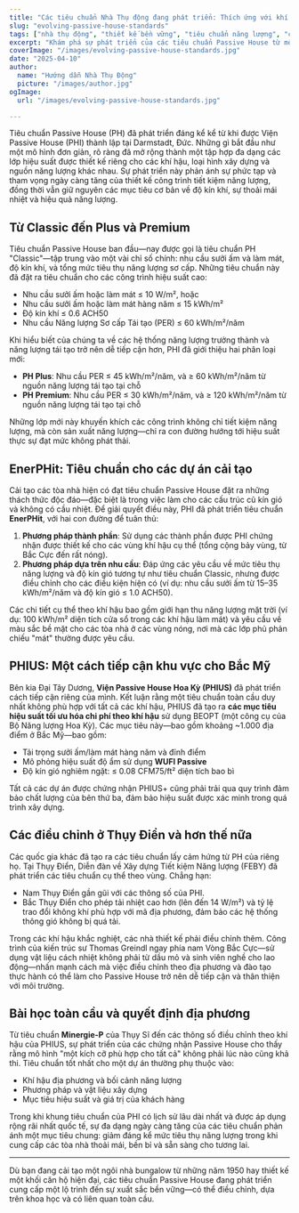 ```yaml
---
title: "Các tiêu chuẩn Nhà Thụ động đang phát triển: Thích ứng với khí hậu và bối cảnh"
slug: "evolving-passive-house-standards"
tags: ["nhà thụ động", "thiết kế bền vững", "tiêu chuẩn năng lượng", "cải tạo"]
excerpt: "Khám phá sự phát triển của các tiêu chuẩn Passive House từ mô hình 'Cổ điển' ban đầu đến các chứng nhận cụ thể theo khí hậu như PHIUS và EnerPHit, phản ánh nhu cầu ngày càng tăng về tính linh hoạt và khả năng áp dụng toàn cầu."
coverImage: "/images/evolving-passive-house-standards.jpg"
date: "2025-04-10"
author:
  name: "Hướng dẫn Nhà Thụ Động"
  picture: "/images/author.jpg"
ogImage:
  url: "/images/evolving-passive-house-standards.jpg"

---
```

Tiêu chuẩn Passive House (PH) đã phát triển đáng kể kể từ khi được Viện Passive House (PHI) thành lập tại Darmstadt, Đức. Những gì bắt đầu như một mô hình đơn giản, rõ ràng đã mở rộng thành một tập hợp đa dạng các lớp hiệu suất được thiết kế riêng cho các khí hậu, loại hình xây dựng và nguồn năng lượng khác nhau. Sự phát triển này phản ánh sự phức tạp và tham vọng ngày càng tăng của thiết kế công trình tiết kiệm năng lượng, đồng thời vẫn giữ nguyên các mục tiêu cơ bản về độ kín khí, sự thoải mái nhiệt và hiệu quả năng lượng.

## Từ Classic đến Plus và Premium

Tiêu chuẩn Passive House ban đầu—nay được gọi là tiêu chuẩn PH "Classic"—tập trung vào một vài chỉ số chính: nhu cầu sưởi ấm và làm mát, độ kín khí, và tổng mức tiêu thụ năng lượng sơ cấp. Những tiêu chuẩn này đã đặt ra tiêu chuẩn cho các công trình hiệu suất cao:

- Nhu cầu sưởi ấm hoặc làm mát ≤ 10 W/m², hoặc
- Nhu cầu sưởi ấm hoặc làm mát hàng năm ≤ 15 kWh/m²
- Độ kín khí ≤ 0.6 ACH50
- Nhu cầu Năng lượng Sơ cấp Tái tạo (PER) ≤ 60 kWh/m²/năm

Khi hiểu biết của chúng ta về các hệ thống năng lượng trưởng thành và năng lượng tái tạo trở nên dễ tiếp cận hơn, PHI đã giới thiệu hai phân loại mới:

- **PH Plus**: Nhu cầu PER ≤ 45 kWh/m²/năm, và ≥ 60 kWh/m²/năm từ nguồn năng lượng tái tạo tại chỗ
- **PH Premium**: Nhu cầu PER ≤ 30 kWh/m²/năm, và ≥ 120 kWh/m²/năm từ nguồn năng lượng tái tạo tại chỗ

Những lớp mới này khuyến khích các công trình không chỉ tiết kiệm năng lượng, mà còn sản xuất năng lượng—chỉ ra con đường hướng tới hiệu suất thực sự đạt mức không phát thải.
## EnerPHit: Tiêu chuẩn cho các dự án cải tạo

Cải tạo các tòa nhà hiện có đạt tiêu chuẩn Passive House đặt ra những thách thức độc đáo—đặc biệt là trong việc làm cho các cấu trúc cũ kín gió và không có cầu nhiệt. Để giải quyết điều này, PHI đã phát triển tiêu chuẩn **EnerPHit**, với hai con đường để tuân thủ:

1. **Phương pháp thành phần**: Sử dụng các thành phần được PHI chứng nhận được thiết kế cho các vùng khí hậu cụ thể (tổng cộng bảy vùng, từ Bắc Cực đến rất nóng).
2. **Phương pháp dựa trên nhu cầu**: Đáp ứng các yêu cầu về mức tiêu thụ năng lượng và độ kín gió tương tự như tiêu chuẩn Classic, nhưng được điều chỉnh cho các điều kiện hiện có (ví dụ: nhu cầu sưởi ấm từ 15–35 kWh/m²/năm và độ kín gió ≤ 1.0 ACH50).

Các chi tiết cụ thể theo khí hậu bao gồm giới hạn thu năng lượng mặt trời (ví dụ: 100 kWh/m² diện tích cửa sổ trong các khí hậu làm mát) và yêu cầu về màu sắc bề mặt cho các tòa nhà ở các vùng nóng, nơi mà các lớp phủ phản chiếu "mát" thường được yêu cầu.

## PHIUS: Một cách tiếp cận khu vực cho Bắc Mỹ

Bên kia Đại Tây Dương, **Viện Passive House Hoa Kỳ (PHIUS)** đã phát triển cách tiếp cận riêng của mình. Kết luận rằng một tiêu chuẩn toàn cầu duy nhất không phù hợp với tất cả các khí hậu, PHIUS đã tạo ra **các mục tiêu hiệu suất tối ưu hóa chi phí theo khí hậu** sử dụng BEOPT (một công cụ của Bộ Năng lượng Hoa Kỳ). Các mục tiêu này—bao gồm khoảng ~1.000 địa điểm ở Bắc Mỹ—bao gồm:

- Tải trọng sưởi ấm/làm mát hàng năm và đỉnh điểm
- Mô phỏng hiệu suất độ ẩm sử dụng **WUFI Passive**
- Độ kín gió nghiêm ngặt: ≤ 0.08 CFM75/ft² diện tích bao bì

Tất cả các dự án được chứng nhận PHIUS+ cũng phải trải qua quy trình đảm bảo chất lượng của bên thứ ba, đảm bảo hiệu suất được xác minh trong quá trình xây dựng.
## Các điều chỉnh ở Thụy Điển và hơn thế nữa

Các quốc gia khác đã tạo ra các tiêu chuẩn lấy cảm hứng từ PH của riêng họ. Tại Thụy Điển, Diễn đàn về Xây dựng Tiết kiệm Năng lượng (FEBY) đã phát triển các tiêu chuẩn cụ thể theo vùng. Chẳng hạn:

- Nam Thụy Điển gần gũi với các thông số của PHI.
- Bắc Thụy Điển cho phép tải nhiệt cao hơn (lên đến 14 W/m²) và tỷ lệ trao đổi không khí phù hợp với mã địa phương, đảm bảo các hệ thống thông gió không bị quá tải.

Trong các khí hậu khắc nghiệt, các nhà thiết kế phải điều chỉnh thêm. Công trình của kiến trúc sư Thomas Greindl ngay phía nam Vòng Bắc Cực—sử dụng vật liệu cách nhiệt không phải từ dầu mỏ và sinh viên nghề cho lao động—nhấn mạnh cách mà việc điều chỉnh theo địa phương và đào tạo thực hành có thể làm cho Passive House trở nên dễ tiếp cận và thân thiện với môi trường.

## Bài học toàn cầu và quyết định địa phương

Từ tiêu chuẩn **Minergie-P** của Thụy Sĩ đến các thông số điều chỉnh theo khí hậu của PHIUS, sự phát triển của các chứng nhận Passive House cho thấy rằng mô hình "một kích cỡ phù hợp cho tất cả" không phải lúc nào cũng khả thi. Tiêu chuẩn tốt nhất cho một dự án thường phụ thuộc vào:

- Khí hậu địa phương và bối cảnh năng lượng
- Phương pháp và vật liệu xây dựng
- Mục tiêu hiệu suất và giá trị của khách hàng

Trong khi khung tiêu chuẩn của PHI có lịch sử lâu dài nhất và được áp dụng rộng rãi nhất quốc tế, sự đa dạng ngày càng tăng của các tiêu chuẩn phản ánh một mục tiêu chung: giảm đáng kể mức tiêu thụ năng lượng trong khi cung cấp các tòa nhà thoải mái, bền bỉ và sẵn sàng cho tương lai.

---

Dù bạn đang cải tạo một ngôi nhà bungalow từ những năm 1950 hay thiết kế một khối căn hộ hiện đại, các tiêu chuẩn Passive House đang phát triển cung cấp một lộ trình đến sự xuất sắc bền vững—có thể điều chỉnh, dựa trên khoa học và có liên quan toàn cầu.
